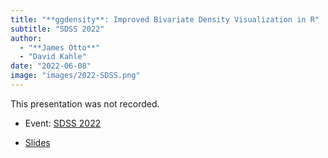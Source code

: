 ```yaml
---
title: "**ggdensity**: Improved Bivariate Density Visualization in R"
subtitle: "SDSS 2022"
author: 
  - "**James Otto**"
  - "David Kahle"
date: "2022-06-08"
image: "images/2022-SDSS.png"
---
```


This presentation was not recorded.

-   Event: [SDSS 2022](https://ww2.amstat.org/meetings/sdss/2022/onlineprogram/AbstractDetails.cfm?AbstractID=310116)

-   [Slides](https://beatrizmilz.github.io/CODATASP18_knitr/)
